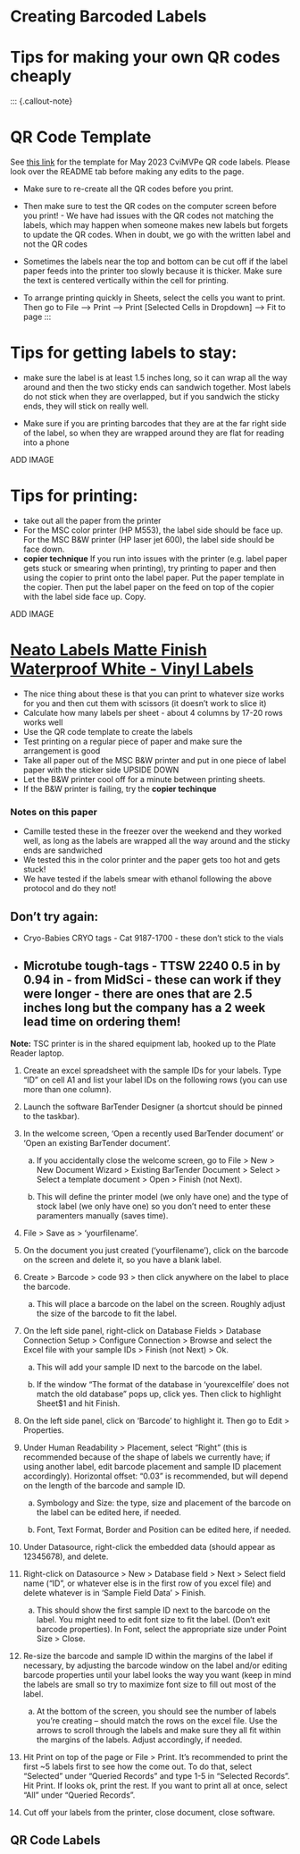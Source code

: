 # Creating Barcoded Labels

# Tips for making your own QR codes cheaply
:::
{.callout-note}

# QR Code Template
See [this link](https://docs.google.com/spreadsheets/d/1nHdGgG5RP_mz7KuAI_e7l-nRvl1O6B4K33N7Kh1AFjA/edit?usp=sharing) for the template for May 2023 CviMVPe QR code labels. Please look over the README tab before making any edits to the page. 

- Make sure to re-create all the QR codes before you print.

- Then make sure to test the QR codes on the computer screen before you print! - We have had issues with the QR codes not matching the labels, which may happen when someone makes new labels but forgets to update the QR codes.  When in doubt, we go with the written label and not the QR codes

- Sometimes the labels near the top and bottom can be cut off if the label paper feeds into the printer too slowly because it is thicker. Make sure the text is centered vertically within the cell for printing.

- To arrange printing quickly in Sheets, select the cells you want to print. Then go to File --> Print --> Print [Selected Cells in Dropdown] --> Fit to page
:::

# Tips for getting labels to stay:
- make sure the label is at least 1.5 inches long, so it can wrap all the way around and then the two sticky ends can sandwich together. Most labels do not stick when they are overlapped, but if you sandwich the sticky ends, they will stick on really well.

- Make sure if you are printing barcodes that they are at the far right side of the label, so when they are wrapped around they are flat for reading into a phone

ADD IMAGE


# Tips for printing:
- take out all the paper from the printer
- For the MSC color printer (HP M553), the label side should be face up. For the MSC B&W printer (HP laser jet 600), the label side should be face down.
- **copier technique** If you run into issues with the printer (e.g. label paper gets stuck or smearing when printing), try printing to paper and then using the copier to print onto the label paper. Put the paper template in the copier. Then put the label paper on the feed on top of the copier with the label side face up. Copy.

ADD IMAGE

# [Neato Labels Matte Finish Waterproof White - Vinyl Labels](https://www.amazon.com/gp/product/B07P1DJTDT/ref=ox_sc_act_title_1?smid=A1VRSUPS48P6AA&th=1)
- The nice thing about these is that you can print to whatever size works for you and then cut them with scissors (it doesn't work to slice it)
- Calculate how many labels per sheet - about 4 columns by 17-20 rows works well
- Use the QR code template to create the labels
- Test printing on a regular piece of paper and make sure the arrangement is good
- Take all paper out of the MSC B&W printer and put in one piece of label paper with the sticker side UPSIDE DOWN
- Let the B&W printer cool off for a minute between printing sheets.
- If the B&W printer is failing, try the **copier techinque**

### Notes on this paper
- Camille tested these in the freezer over the weekend and they worked well, as long as the labels are wrapped all the way around and the sticky ends are sandwiched
- We tested this in the color printer and the paper gets too hot and gets stuck!
- We have tested if the labels smear with ethanol following the above protocol and do they not!



## Don't try again:
- Cryo-Babies CRYO tags - Cat 9187-1700 - these don't stick to the vials
- Microtube tough-tags - TTSW 2240 0.5 in by 0.94 in - from MidSci - these can work if they were longer - there are ones that are 2.5 inches long but the company has a 2 week lead time on ordering them!
------------------------------------------------------------------------

**Note:** TSC printer is in the shared equipment lab, hooked up to the Plate Reader laptop.

1.  Create an excel spreadsheet with the sample IDs for your labels. Type "ID" on cell A1 and list your label IDs on the following rows (you can use more than one column).

2.  Launch the software BarTender Designer (a shortcut should be pinned to the taskbar).

3.  In the welcome screen, 'Open a recently used BarTender document' or 'Open an existing BarTender document'.

    a. If you accidentally close the welcome screen, go to File \> New \> New Document Wizard \> Existing BarTender Document \> Select \> Select a template document \> Open \> Finish (not Next).

    b. This will define the printer model (we only have one) and the type of stock label (we only have one) so you don't need to enter these paramenters manually (saves time).

4.  File \> Save as \> 'yourfilename'.

5.  On the document you just created ('yourfilename'), click on the barcode on the screen and delete it, so you have a blank label.

6.  Create \> Barcode \> code 93 \> then click anywhere on the label to place the barcode.

    a. This will place a barcode on the label on the screen. Roughly adjust the size of the barcode to fit the label.

7.  On the left side panel, right-click on Database Fields \> Database Connection Setup \> Configure Connection \> Browse and select the Excel file with your sample IDs \> Finish (not Next) \> Ok.

    a. This will add your sample ID next to the barcode on the label.

    b. If the window "The format of the database in 'yourexcelfile' does not match the old database" pops up, click yes. Then click to highlight Sheet\$1 and hit Finish.

8.  On the left side panel, click on 'Barcode' to highlight it. Then go to Edit \> Properties.

9.  Under Human Readability \> Placement, select "Right" (this is recommended because of the shape of labels we currently have; if using another label, edit barcode placement and sample ID placement accordingly). Horizontal offset: "0.03" is recommended, but will depend on the length of the barcode and sample ID.

    a. Symbology and Size: the type, size and placement of the barcode on the label can be edited here, if needed.

    b. Font, Text Format, Border and Position can be edited here, if needed.

10. Under Datasource, right-click the embedded data (should appear as 12345678), and delete.

11. Right-click on Datasource \> New \> Database field \> Next \> Select field name ("ID", or whatever else is in the first row of you excel file) and delete whatever is in 'Sample Field Data' \> Finish.

    a. This should show the first sample ID next to the barcode on the label. You might need to edit font size to fit the label. (Don't exit barcode properties). In Font, select the appropriate size under Point Size \> Close.

12. Re-size the barcode and sample ID within the margins of the label if necessary, by adjusting the barcode window on the label and/or editing barcode properties until your label looks the way you want (keep in mind the labels are small so try to maximize font size to fill out most of the label.

    a. At the bottom of the screen, you should see the number of labels you're creating -- should match the rows on the excel file. Use the arrows to scroll through the labels and make sure they all fit within the margins of the labels. Adjust accordingly, if needed.

13. Hit Print on top of the page or File \> Print. It's recommended to print the first \~5 labels first to see how the come out. To do that, select "Selected" under "Queried Records" and type 1-5 in "Selected Records". Hit Print. If looks ok, print the rest. If you want to print all at once, select "All" under "Queried Records".

14. Cut off your labels from the printer, close document, close software.

## QR Code Labels



